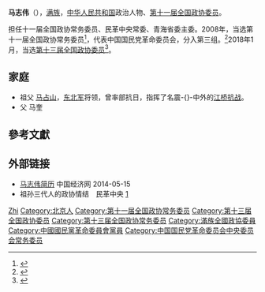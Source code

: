 {{For|原名马志伟的香港演员|马浚伟}}

'''马志伟'''（{{bd|1952年|10月|}}），[[满族|满族]]，[[中华人民共和国|中华人民共和国]]政治人物、[[第十一届全国政协委员|第十一届全国政协委员]]。

担任十一届全国政协常务委员、民革中央常委、青海省委主委。2008年，当选第十一届全国政协常务委员<ref>{{cite news|title=第十一届全国政协委员名单|url=http://www.indaa.com.cn/zt/2009qglh/zxzs/200903/t20090303_127573.html|accessdate=2013-04-09|newspaper=新华社北京1月25日电 中国人民政治协商会议第十一届全国委员会委员名单(共2237人，2008年1月25日政协第十届全国委员会常务委员会第二十次会议通过)|date=2008年1月25日|deadurl=yes|archiveurl=https://web.archive.org/web/20130928014403/http://www.indaa.com.cn/zt/2009qglh/zxzs/200903/t20090303_127573.html|archivedate=2013年9月28日}}</ref>，代表中国国民党革命委员会，分入第三组。<ref>{{cite news|title=全国政协信息-马志伟|url=http://www.cppcc.gov.cn/CMS/wylibary/showJcwyxtInfoWylibary.action?tabJcwyxt.guid=11W0000970&wytype=wjwy|accessdate=2013-04-11|newspaper=全国政协委员会|archive-date=2018-01-27|archive-url=https://web.archive.org/web/20180127202523/http://www.cppcc.gov.cn/CMS/wylibary/showJcwyxtInfoWylibary.action?tabJcwyxt.guid=11W0000970&wytype=wjwy|dead-url=no}}</ref>2018年1月，当选[[中国人民政治协商会议第十三届全国委员会委员名单|第十三届全国政协委员]]<ref>{{Cite web|url=http://sports.163.com/18/0126/06/D92BRKK400051C89.html|title=中国人民政治协商会议第十三届全国委员会委员名单|accessdate=2018-01-26|last=|work=网易|archive-url=https://web.archive.org/web/20180127143232/http://sports.163.com/18/0126/06/D92BRKK400051C89.html|archive-date=2018-01-27|dead-url=yes}}</ref>。

== 家庭 ==
* 祖父 [[马占山|马占山]]，[[东北军|东北军]]将领，曾率部抗日，指挥了名震-{}-中外的[[江桥抗战|江桥抗战]]。
* 父 马奎

== 參考文獻==
{{reflist}}

== 外部链接 ==
* [http://district.ce.cn/newarea/sddy/201301/28/t20130128_24070336_3.shtml 马志伟简历] {{Wayback|url=http://district.ce.cn/newarea/sddy/201301/28/t20130128_24070336_3.shtml |date=20200812184416 }} 中国经济网 2014-05-15
* 祖孙三代人的政协情结　民革中央 [https://web.archive.org/web/20141208041843/http://minge.gov.cn/txt/2009-04/17/content_2855557.htm]

{{中国国民党革命委员会第十届中央委员会}}
{{中国国民党革命委员会第十一届中央委员会}}
{{中国国民党革命委员会第十二届中央委员会}}

{{Authority control}}
{{DEFAULTSORT:Ma马}}
[[Category:马姓|Zhi]]
[[Category:北京人|Category:北京人]]
[[Category:第十一届全国政协常务委员|Category:第十一届全国政协常务委员]]
[[Category:第十三届全国政协委员|Category:第十三届全国政协委员]]
[[Category:第十三届全国政协常务委员|Category:第十三届全国政协常务委员]]
[[Category:滿族全國政協委員|Category:滿族全國政協委員]]
[[Category:中國國民黨革命委員會黨員|Category:中國國民黨革命委員會黨員]]
[[Category:中国国民党革命委员会中央委员会常务委员|Category:中国国民党革命委员会中央委员会常务委员]]